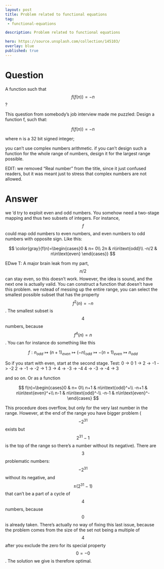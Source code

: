 ---
layout: post
title: Problem related to functional equations
tag:
 - functional-equations

description: Problem related to functional equations

hero: https://source.unsplash.com/collection/145103/
overlay: blue 
published: true
---

# Question 

A function such that $$f(f(n)) = -n$$?

<!--break-->


This question from somebody's job interview made me puzzled:
Design a function f, such that:

$$
f(f(n)) = -n
$$

where n is a 32 bit signed integer; 

you can't use complex numbers arithmetic. if you can't design such a function for the whole range of numbers, design it for the largest range possible.

EDIT: we  removed "Real number" from the title, since it just confused readers, but it was meant just to stress that complex numbers are not allowed.

# Answer 


we 'd try to exploit even and odd numbers. You somehow need a two-stage mapping and thus two subsets of integers. For instance, $$f$$ could map odd numbers to even numbers, and even numbers to odd numbers with opposite sign. Like this:

 $$ 
\color{gray}{f(n)=\begin{cases}0 & n= 0\\
2n & n\in\text{odd}\\
-n/2 & n\in\text{even}
\end{cases}}
 $$ 

EDwe T: A major brain leak from my part, $$n/2$$ can stay even, so this doesn't work. However, the idea is sound, and the next one is actually valid.
You can construct a function that doesn't have this problem. we nstead of messing up the entire range, you can select the smallest possible subset that has the property $$f^2(n)=-n$$. The smallest subset is $$4$$ numbers, because $$f^4(n)=n$$. You can for instance do something like this

 $$ 
f: n_{odd}\mapsto (n+1)_{even} \mapsto (-n)_{odd} \mapsto {-(n+1)}_{even}\mapsto n_{odd}
 $$ 

So if you start with even, start at the second stage. Test:
0 -> 0
1 -> 2 -> -1 -> -2
2 -> -1 -> -2 -> 1
3 -> 4 -> -3 -> -4
4 -> -3 -> -4 -> 3

and so on.
Or as a function

 $$ 
f(n)=\begin{cases}0 & n= 0\\
n+1 & n\in\text{odd}^+\\
-n+1 & n\in\text{even}^+\\
n-1 & n\in\text{odd}^-\\
-n-1 & n\in\text{even}^-
\end{cases}
 $$ 

This procedure does overflow, but only for the very last number in the range. However, at the end of the range you have bigger problem ($$-2^{31}$$ exists but $$2^{31}-1$$ is the top of the range so there's a number without its negative). There are $$3$$ problematic numbers: $$-2^{31}$$ without its negative, and $$\pm(2^{31}-1)$$ that can't be a part of a cycle of $$4$$ numbers, because $$0$$ is already taken.
There's actually no way of fixing this last issue, because the problem comes from the size of the set not being a multiple of $$4$$ after you exclude the zero for its special property $$0=-0$$. The solution we  give is therefore optimal.

